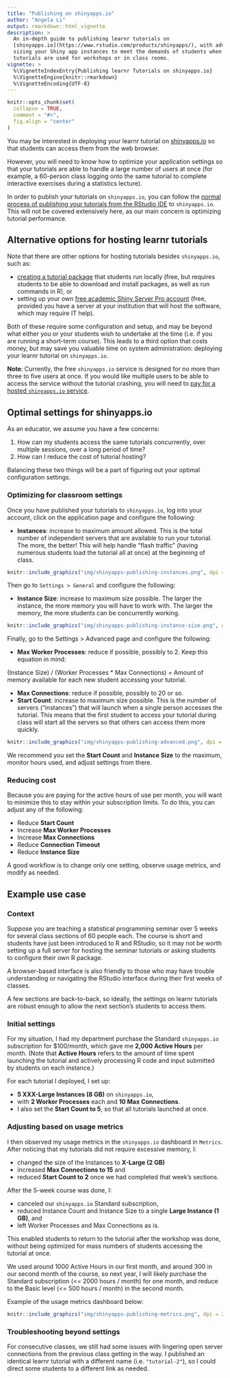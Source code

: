 ```yaml
---
title: "Publishing on shinyapps.io"
author: "Angela Li"
output: rmarkdown::html_vignette
description: >
  An in-depth guide to publishing learnr tutorials on
  [shinyapps.io](https://www.rstudio.com/products/shinyapps/), with advice on
  sizing your Shiny app instances to meet the demands of students when learnr
  tutorials are used for workshops or in class rooms.
vignette: >
  %\VignetteIndexEntry{Publishing learnr Tutorials on shinyapps.io}
  %\VignetteEngine{knitr::rmarkdown}
  %\VignetteEncoding{UTF-8}
---
```


```r
knitr::opts_chunk$set(
  collapse = TRUE,
  comment = "#>",
  fig.align = "center"
)
```

You may be interested in deploying your learnr tutorial on [shinyapps.io](https://www.shinyapps.io/) so that students can access them from the web browser.

However, you will need to know how to optimize your application settings so that your tutorials are able to handle a large number of users at once (for example, a 60-person class logging onto the same tutorial to complete interactive exercises during a statistics lecture).

In order to publish your tutorials on `shinyapps.io`, you can follow the [normal process of publishing your tutorials from the RStudio IDE](https://rstudio.github.io/learnr/publishing.html#rstudio_connect_and_shinyappsio) to `shinyapps.io`.
This will not be covered extensively here, as our main concern is optimizing tutorial performance.

## Alternative options for hosting learnr tutorials

Note that there are other options for hosting tutorials besides `shinyapps.io`, such as:

-   [creating a tutorial package](https://rstudio.github.io/learnr/publishing.html#r_package) that students run locally (free, but requires students to be able to download and install packages, as well as run commands in R), or
-   setting up your own [free academic Shiny Server Pro account](https://posit.co/pricing/academic/) (free, provided you have a server at your institution that will host the software, which may require IT help).

Both of these require some configuration and setup, and may be beyond what either you or your students wish to undertake at the time (i.e. if you are running a short-term course).
This leads to a third option that costs money, but may save you valuable time on system administration: deploying your learnr tutorial on `shinyapps.io`.

**Note**: Currently, the free `shinyapps.io` service is designed for no more than three to five users at once.
If you would like multiple users to be able to access the service without the tutorial crashing, you will need to [pay for a hosted `shinyapps.io` service](https://www.shinyapps.io/#pricing).

## Optimal settings for shinyapps.io

As an educator, we assume you have a few concerns:

1.  How can my students access the same tutorials concurrently, over multiple sessions, over a long period of time?
2.  How can I reduce the cost of tutorial hosting?

Balancing these two things will be a part of figuring out your optimal configuration settings.

### Optimizing for classroom settings

Once you have published your tutorials to `shinyapps.io`, log into your account, click on the application page and configure the following:

-   **Instances**: increase to maximum amount allowed. This is the total number of independent servers that are available to run your tutorial. The more, the better! This will help handle "flash traffic" (having numerous students load the tutorial all at once) at the beginning of class.

```r
knitr::include_graphics("img/shinyapps-publishing-instances.png", dpi = 150)
```

Then go to `Settings > General` and configure the following:

-   **Instance Size**: increase to maximum size possible. The larger the instance, the more memory you will have to work with. The larger the memory, the more students can be concurrently working.

```r
knitr::include_graphics("img/shinyapps-publishing-instance-size.png", dpi = 150)
```

Finally, go to the Settings \> Advanced page and configure the following:

-   **Max Worker Processes**: reduce if possible, possibly to 2. Keep this equation in mind:

(Instance Size) / (Worker Processes \* Max Connections) = Amount of memory available for each new student accessing your tutorial.

-   **Max Connections**: reduce if possible, possibly to 20 or so.
-   **Start Count**: increase to maximum size possible. This is the number of servers ("instances") that will launch when a single person accesses the tutorial. This means that the first student to access your tutorial during class will start all the servers so that others can access them more quickly.

```r
knitr::include_graphics("img/shinyapps-publishing-advanced.png", dpi = 150)
```

We recommend you set the **Start Count** and **Instance Size** to the maximum, monitor hours used, and adjust settings from there.

### Reducing cost

Because you are paying for the active hours of use per month, you will want to minimize this to stay within your subscription limits.
To do this, you can adjust any of the following:

-   Reduce **Start Count**
-   Increase **Max Worker Processes**
-   Increase **Max Connections**
-   Reduce **Connection Timeout**
-   Reduce **Instance Size**

A good workflow is to change only one setting, observe usage metrics, and modify as needed.

## Example use case

### Context

Suppose you are teaching a statistical programming seminar over 5 weeks for several class sections of 60 people each.
The course is short and students have just been introduced to R and RStudio, so it may not be worth setting up a full server for hosting the seminar tutorials or asking students to configure their own R package.

A browser-based interface is also friendly to those who may have trouble understanding or navigating the RStudio interface during their first weeks of classes.

A few sections are back-to-back, so ideally, the settings on learnr tutorials are robust enough to allow the next section's students to access them.

### Initial settings

For my situation, I had my department purchase the Standard `shinyapps.io` subscription for \$100/month, which gave me **2,000 Active Hours** per month.
(Note that **Active Hours** refers to the amount of time spent launching the tutorial and actively processing R code and input submitted by students on each instance.)

For each tutorial I deployed, I set up:

-   **5 XXX-Large Instances (8 GB)** on `shinyapps.io`,
-   with **2 Worker Processes** each and **10 Max Connections**.
-   I also set the **Start Count to 5**, so that all tutorials launched at once.

### Adjusting based on usage metrics

I then observed my usage metrics in the `shinyapps.io` dashboard in `Metrics`.
After noticing that my tutorials did not require excessive memory, I:

-   changed the size of the Instances to **X-Large (2 GB)**
-   increased **Max Connections to 15** and
-   reduced **Start Count to 2** once we had completed that week's sections.

After the 5-week course was done, I:

-   canceled our `shinyapps.io` Standard subscription,
-   reduced Instance Count and Instance Size to a single **Large Instance (1 GB)**, and
-   left Worker Processes and Max Connections as is.

This enabled students to return to the tutorial after the workshop was done, without being optimized for mass numbers of students accessing the tutorial at once.

We used around 1000 Active Hours in our first month, and around 300 in our second month of the course, so next year, I will likely purchase the Standard subscription (\<= 2000 hours / month) for one month, and reduce to the Basic level (\<= 500 hours / month) in the second month.

Example of the usage metrics dashboard below:

```r
knitr::include_graphics("img/shinyapps-publishing-metrics.png", dpi = 200)
```

### Troubleshooting beyond settings

For consecutive classes, we still had some issues with lingering open server connections from the previous class getting in the way.
I published an identical learnr tutorial with a different name (i.e. `"tutorial-2"`), so I could direct some students to a different link as needed.

